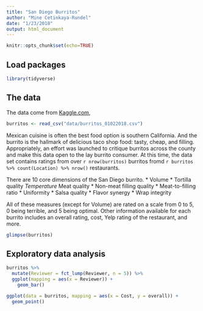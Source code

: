 ```yaml
---
title: "San Diego Burritos"
author: "Mine Cetinkaya-Rundel"
date: "1/23/2018"
output: html_document
---
```


```r
knitr::opts_chunk$set(echo=TRUE)
```

## Load packages

```r
library(tidyverse)
```

## The data

The data come from [Kaggle.com](https://www.kaggle.com/srcole/burritos-in-san-diego), 

```r
burritos <- read_csv("data/burritos_01022018.csv")
```

Mexican cuisine is often the best food option is southern California. And the 
burrito is the hallmark of delicious taco shop food: tasty, cheap, and filling. 
Appropriately, an effort was launched to critique burritos across the county 
and make this data open to the lay burrito consumer. At this time, the data set 
contains ratings from over `r nrow(burritos)` burritos fromd `r burritos %>% count(Location) %>% nrow()` restaurants.

There are 10 core dimensions of the San Diego burrito. * Volume * Tortilla 
quality *Temperature * Meat quality * Non-meat filling quality * Meat-to-filling 
ratio * Uniformity * Salsa quality * Flavor synergy * Wrap integrity

All of these measures (except for Volume) are rated on a scale from 0 to 5, 0 
being terrible, and 5 being optimal. Other information available for each 
burrito includes an overall rating, cost, Yelp rating of the restaurant, and more.

```r
glimpse(burritos)
```

## Exploratory data analysis

```r
burritos %>%
  mutate(Reviewer = fct_lump(Reviewer, n = 5)) %>%
  ggplot(mapping = aes(x = Reviewer)) +
    geom_bar()
```

```r
ggplot(data = burritos, mapping = aes(x = Cost, y = overall)) +
  geom_point()
```

